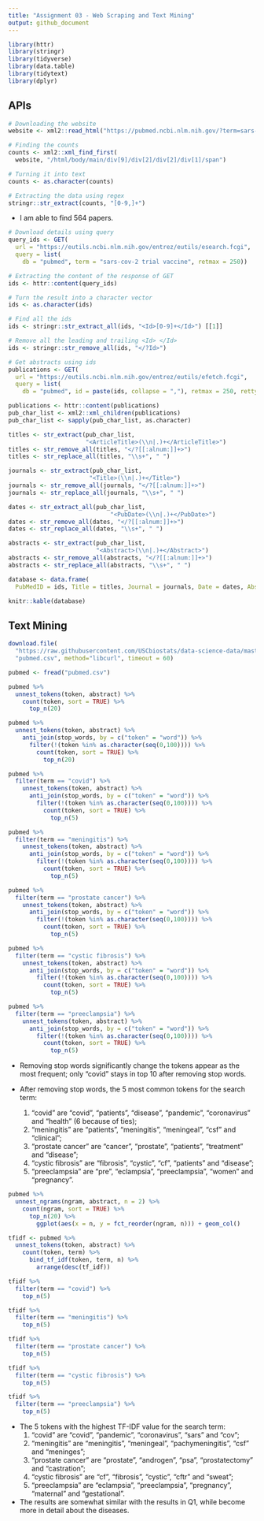 ```yaml
---
title: "Assignment 03 - Web Scraping and Text Mining"
output: github_document
---
```


```r
library(httr)
library(stringr)
library(tidyverse)
library(data.table)
library(tidytext)
library(dplyr)
```


## APIs

```r
# Downloading the website 
website <- xml2::read_html("https://pubmed.ncbi.nlm.nih.gov/?term=sars-cov-2+trial+vaccine")

# Finding the counts
counts <- xml2::xml_find_first(
  website, "/html/body/main/div[9]/div[2]/div[2]/div[1]/span")

# Turning it into text
counts <- as.character(counts)

# Extracting the data using regex
stringr::str_extract(counts, "[0-9,]+")
```

- I am able to find 564 papers.

```r
# Download details using query
query_ids <- GET(
  url = "https://eutils.ncbi.nlm.nih.gov/entrez/eutils/esearch.fcgi",
  query = list(
    db = "pubmed", term = "sars-cov-2 trial vaccine", retmax = 250))

# Extracting the content of the response of GET
ids <- httr::content(query_ids)

# Turn the result into a character vector
ids <- as.character(ids)

# Find all the ids 
ids <- stringr::str_extract_all(ids, "<Id>[0-9]+</Id>") [[1]]

# Remove all the leading and trailing <Id> </Id>
ids <- stringr::str_remove_all(ids, "</?Id>")

# Get abstracts using ids
publications <- GET(
  url = "https://eutils.ncbi.nlm.nih.gov/entrez/eutils/efetch.fcgi",
  query = list(
    db = "pubmed", id = paste(ids, collapse = ","), retmax = 250, rettype = "abstract"))
```

```r
publications <- httr::content(publications)
pub_char_list <- xml2::xml_children(publications)
pub_char_list <- sapply(pub_char_list, as.character)

titles <- str_extract(pub_char_list,
                      "<ArticleTitle>(\\n|.)+</ArticleTitle>")
titles <- str_remove_all(titles, "</?[[:alnum:]]+>")
titles <- str_replace_all(titles, "\\s+", " ")

journals <- str_extract(pub_char_list,
                       "<Title>(\\n|.)+</Title>")
journals <- str_remove_all(journals, "</?[[:alnum:]]+>")
journals <- str_replace_all(journals, "\\s+", " ")

dates <- str_extract_all(pub_char_list,
                             "<PubDate>(\\n|.)+</PubDate>")
dates <- str_remove_all(dates, "</?[[:alnum:]]+>")
dates <- str_replace_all(dates, "\\s+", " ")

abstracts <- str_extract(pub_char_list,
                         "<Abstract>(\\n|.)+</Abstract>")
abstracts <- str_remove_all(abstracts, "</?[[:alnum:]]+>")
abstracts <- str_replace_all(abstracts, "\\s+", " ")

database <- data.frame(
  PubMedID = ids, Title = titles, Journal = journals, Date = dates, Abstracts = abstracts)

knitr::kable(database)
```


## Text Mining

```r
download.file(
  "https://raw.githubusercontent.com/USCbiostats/data-science-data/master/03_pubmed/pubmed.csv",
  "pubmed.csv", method="libcurl", timeout = 60)

pubmed <- fread("pubmed.csv")
```

```r
pubmed %>%
  unnest_tokens(token, abstract) %>%
    count(token, sort = TRUE) %>%
      top_n(20)

pubmed %>%
  unnest_tokens(token, abstract) %>%
    anti_join(stop_words, by = c("token" = "word")) %>%
      filter(!(token %in% as.character(seq(0,100)))) %>%
        count(token, sort = TRUE) %>%
          top_n(20)

pubmed %>%
  filter(term == "covid") %>%
    unnest_tokens(token, abstract) %>%
      anti_join(stop_words, by = c("token" = "word")) %>%
        filter(!(token %in% as.character(seq(0,100)))) %>%
          count(token, sort = TRUE) %>%
            top_n(5)

pubmed %>%
  filter(term == "meningitis") %>%
    unnest_tokens(token, abstract) %>%
      anti_join(stop_words, by = c("token" = "word")) %>%
        filter(!(token %in% as.character(seq(0,100)))) %>%
          count(token, sort = TRUE) %>%
            top_n(5)

pubmed %>%
  filter(term == "prostate cancer") %>%
    unnest_tokens(token, abstract) %>%
      anti_join(stop_words, by = c("token" = "word")) %>%
        filter(!(token %in% as.character(seq(0,100)))) %>%
          count(token, sort = TRUE) %>%
            top_n(5)

pubmed %>%
  filter(term == "cystic fibrosis") %>%
    unnest_tokens(token, abstract) %>%
      anti_join(stop_words, by = c("token" = "word")) %>%
        filter(!(token %in% as.character(seq(0,100)))) %>%
          count(token, sort = TRUE) %>%
            top_n(5)

pubmed %>%
  filter(term == "preeclampsia") %>%
    unnest_tokens(token, abstract) %>%
      anti_join(stop_words, by = c("token" = "word")) %>%
        filter(!(token %in% as.character(seq(0,100)))) %>%
          count(token, sort = TRUE) %>%
            top_n(5)
```

- Removing stop words significantly change the tokens appear as the most frequent; only "covid" stays in top 10 after removing stop words. 

- After removing stop words, the 5 most common tokens for the search term:
    1) "covid" are "covid", "patients", "disease", "pandemic", "coronavirus" and "health" (6 because of ties);
    2) "meningitis" are "patients", "meningitis", "meningeal", "csf" and "clinical";
    3) "prostate cancer" are "cancer", "prostate", "patients", "treatment" and "disease";
    4) "cystic fibrosis" are "fibrosis", "cystic", "cf", "patients" and "disease";
    5) "preeclampsia" are "pre", "eclampsia", "preeclampsia", "women" and "pregnancy".
    
```r
pubmed %>%
  unnest_ngrams(ngram, abstract, n = 2) %>%
    count(ngram, sort = TRUE) %>%
      top_n(20) %>%
        ggplot(aes(x = n, y = fct_reorder(ngram, n))) + geom_col()
```

```r
tfidf <- pubmed %>%
  unnest_tokens(token, abstract) %>%
    count(token, term) %>%
      bind_tf_idf(token, term, n) %>%
        arrange(desc(tf_idf))

tfidf %>% 
  filter(term == "covid") %>%
    top_n(5)

tfidf %>% 
  filter(term == "meningitis") %>%
    top_n(5)

tfidf %>% 
  filter(term == "prostate cancer") %>%
    top_n(5)

tfidf %>% 
  filter(term == "cystic fibrosis") %>%
    top_n(5)

tfidf %>% 
  filter(term == "preeclampsia") %>%
    top_n(5)
```

- The 5 tokens with the highest TF-IDF value for the search term:
    1) "covid" are "covid", "pandemic", "coronavirus", "sars" and "cov";
    2) "meningitis" are "meningitis", "meningeal	", "pachymeningitis", "csf" and "meninges";
    3) "prostate cancer" are "prostate", "androgen", "psa", "prostatectomy" and "castration";
    4) "cystic fibrosis" are "cf", "fibrosis", "cystic", "cftr" and "sweat";
    5) "preeclampsia" are "eclampsia", "preeclampsia", "pregnancy", "maternal" and "gestational".
    
- The results are somewhat similar with the results in Q1, while become more in detail about the diseases.
